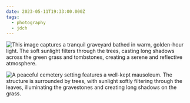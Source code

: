 ```yaml
---
date: 2023-05-11T19:33:00.000Z
tags:
  - photography
  - jdch
---
```

![This image captures a tranquil graveyard bathed in warm, golden-hour light. The soft sunlight filters through the trees, casting long shadows across the green grass and tombstones, creating a serene and reflective atmosphere.](../../assets/photos/20230511-IMG_5931.jpg)

![A peaceful cemetery setting features a well-kept mausoleum. The structure is surrounded by trees, with sunlight softly filtering through the leaves, illuminating the gravestones and creating long shadows on the grass.](../../assets/photos/20230511-IMG_5928.jpg)
